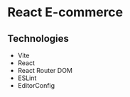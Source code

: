 
<Meta title="Read Me" />

# React E-commerce

## Technologies

-   Vite
-   React
-   React Router DOM
-   ESLint
-   EditorConfig
